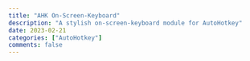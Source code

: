 ```yaml
---
title: "AHK On-Screen-Keyboard"
description: "A stylish on-screen-keyboard module for AutoHotkey"
date: 2023-02-21
categories: ["AutoHotkey"]
comments: false
---
```

